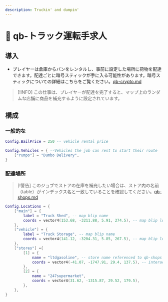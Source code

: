 ```yaml
---
description: Truckin' and dumpin'
---
```


# 🚛 qb-トラック運転手求人

## 導入

* プレイヤーは倉庫からバンをレンタルし、事前に設定した場所に荷物を配達できます。配達ごとに暗号スティックが手に入る可能性があります。暗号スティックについての詳細はこちらをご覧ください。[qb-crypto.md](qb-crypto.md "mention")

> \[!INFO]
> この仕事は、プレイヤーが配達を完了すると、マップ上のランダムな店舗に商品を補充するように設定されています。

## 構成

### 一般的な

```lua
Config.BailPrice = 250 -- vehicle rental price

Config.Vehicles = { --Vehicles the job can rent to start their route
    ["rumpo"] = "Dumbo Delivery",
}
```

### 配達場所

> \[!警告]
> このジョブでストアの在庫を補充したい場合は、ストア内の名前（table）がインデックス名と一致していることを確認してください。[qb-shops.md](qb-shops.md "mention")

```lua
Config.Locations = {
    ["main"] = {
        label = "Truck Shed", -- map blip name
        coords = vector4(153.68, -3211.88, 5.91, 274.5), -- map blip location
    },
    ["vehicle"] = {
        label = "Truck Storage", -- map blip name
        coords = vector4(141.12, -3204.31, 5.85, 267.5), -- map blip location
    },
    ["stores"] ={
        [1] = {
            name = "ltdgasoline", -- store name referenced to qb-shops
            coords = vector4(-41.07, -1747.91, 29.4, 137.5), -- interact location
        },
        [2] = {
            name = "247supermarket",
            coords = vector4(31.62, -1315.87, 29.52, 179.5),
        },
    },
}
```
